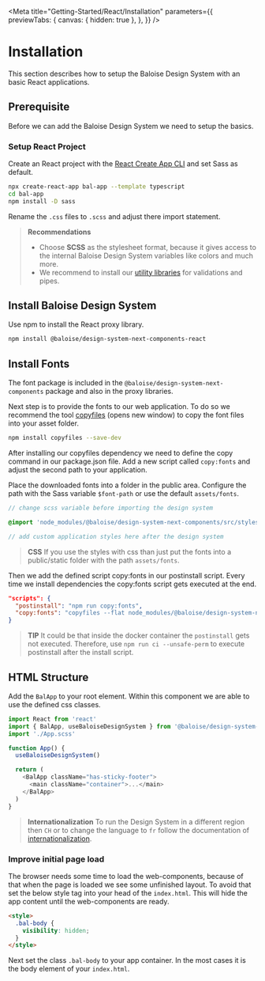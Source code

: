 
<Meta
  title="Getting-Started/React/Installation"
  parameters={{
    previewTabs: {
      canvas: { hidden: true },
    },
  }}
/>

# Installation

This section describes how to setup the Baloise Design System with an basic React applications.

## Prerequisite

Before we can add the Baloise Design System we need to setup the basics.

### Setup React Project

Create an React project with the [React Create App CLI](https://create-react-app.dev/) and set Sass as default.

```bash
npx create-react-app bal-app --template typescript
cd bal-app
npm install -D sass
```

Rename the `.css` files to `.scss` and adjust there import statement.

> **Recommendations**
>
> - Choose **SCSS** as the stylesheet format, because it gives access to the internal Baloise Design System variables like colors and much more.
> - We recommend to install our [utility libraries](https://github.com/baloise/web-app-utils) for validations and pipes.

## Install Baloise Design System

Use npm to install the React proxy library.

```bash
npm install @baloise/design-system-next-components-react
```

## Install Fonts

The font package is included in the `@baloise/design-system-next-components` package and also in the proxy libraries.

Next step is to provide the fonts to our web application. To do so we recommend the tool [copyfiles](https://www.npmjs.com/package/copyfiles) (opens new window) to copy the font files into your asset folder.

```bash
npm install copyfiles --save-dev
```

After installing our copyfiles dependency we need to define the copy command in our package.json file. Add a new script called `copy:fonts` and adjust the second path to your application.

Place the downloaded fonts into a folder in the public area. Configure the path with the Sass variable `$font-path` or use the default `assets/fonts`.

```scss
// change scss variable before importing the design system

@import 'node_modules/@baloise/design-system-next-components/src/styles/global';

// add custom application styles here after the design system
```

> **CSS**
> If you use the styles with css than just put the fonts into a public/static folder with the path `assets/fonts`.

Then we add the defined script copy:fonts in our postinstall script. Every time we install dependencies the copy:fonts script gets executed at the end.

```json
"scripts": {
  "postinstall": "npm run copy:fonts",
  "copy:fonts": "copyfiles --flat node_modules/@baloise/design-system-next-fonts/lib/* public/assets/fonts"
}
```

> **TIP**
> It could be that inside the docker container the `postinstall` gets not executed. Therefore, use `npm run ci --unsafe-perm` to execute postinstall after the install script.

## HTML Structure

Add the `BalApp` to your root element. Within this component we are able to use the defined css classes.

```typescript
import React from 'react'
import { BalApp, useBaloiseDesignSystem } from '@baloise/design-system-next-components-react'
import './App.scss'

function App() {
  useBaloiseDesignSystem()

  return (
    <BalApp className="has-sticky-footer">
      <main className="container">...</main>
    </BalApp>
  )
}
```

> **Internationalization** To run the Design System in a different region then `CH` or to change the language to `fr` follow the documentation of [internationalization](?path=/docs/getting-started-internationalization--page).

### Improve initial page load

The browser needs some time to load the web-components, because of that when the page is loaded we see some unfinished layout.
To avoid that set the below style tag into your head of the `index.html`. This will hide the app content until the web-components are ready.

```html
<style>
  .bal-body {
    visibility: hidden;
  }
</style>
```

Next set the class `.bal-body` to your app container. In the most cases it is the body element of your `index.html`.

<bal-doc-github link="/stories/getting-started/react/01-installation.stories.mdx"></bal-doc-github>
